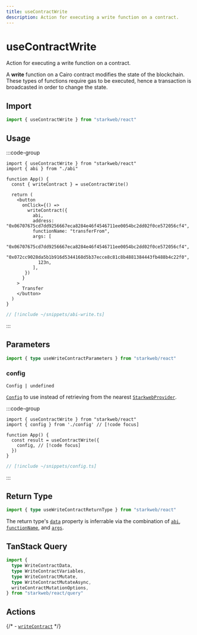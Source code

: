 ```yaml
---
title: useContractWrite
description: Action for executing a write function on a contract.
---
```


# useContractWrite

Action for executing a write function on a contract.

A **write** function on a Cairo contract modifies the state of the blockchain. These types of functions require gas to be executed, hence a transaction is broadcasted in order to change the state.

## Import

```ts
import { useContractWrite } from "starkweb/react"
```

## Usage

:::code-group
```tsx [index.tsx]
import { useContractWrite } from "starkweb/react"
import { abi } from "./abi"

function App() {
  const { writeContract } = useContractWrite()

  return (
    <button
      onClick={() =>
        writeContract({
          abi,
          address: "0x06707675cd7dd9256667eca8284e46f4546711ee0054bc2dd02f0ce572056cf4",
          functionName: "transferFrom",
          args: [
            "0x06707675cd7dd9256667eca8284e46f4546711ee0054bc2dd02f0ce572056cf4",
            "0x072cc9028da5b1b916d5344168d5b37ecce8c81c8b4881384443fb488b4c22f0",
            123n,
          ],
       })
      }
    >
      Transfer
    </button>
  )
}
```

```ts [abi.ts]
// [!include ~/snippets/abi-write.ts]
```
:::

## Parameters

```ts
import { type useWriteContractParameters } from "starkweb/react"
```

### config

`Config | undefined`

[`Config`](/react/api/createConfig#config) to use instead of retrieving from the nearest [`StarkwebProvider`](/react/api/StarkwebProvider).

:::code-group
```tsx [index.tsx]
import { useContractWrite } from "starkweb/react"
import { config } from './config' // [!code focus]

function App() {
  const result = useContractWrite({
    config, // [!code focus]
  })
}
```

```ts [config.ts]
// [!include ~/snippets/config.ts]
```
:::


<MutationOptions mutate="writeContract" TError="WriteContractErrorType" TVariables="WriteContractVariables" TData="WriteContractReturnType" />

## Return Type

```ts
import { type useWriteContractReturnType } from "starkweb/react"
```

The return type's [`data`](#data) property is inferrable via the combination of [`abi`](#abi), [`functionName`](#functionname), and [`args`](#args).


<MutationResult mutate="writeContract" TError="WriteContractErrorType" TVariables="WriteContractVariables" TData="WriteContractReturnType" />

## TanStack Query

```ts
import {
  type WriteContractData,
  type WriteContractVariables,
  type WriteContractMutate,
  type WriteContractMutateAsync,
  writeContractMutationOptions,
} from "starkweb/react/query"
```

## Actions

{/* - [`writeContract`](/core/actions/writeContract) */}
